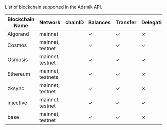 List of blockchain supported in the Adamik API.

| Blockchain Name | Network                  | chainID | Balances | Transfer | Delegation |
|-----------------|--------------------------|---------|----------|----------|------------|
| Algorand        | mainnet                  |         | ✓        | ✓        | ✗          |
| Cosmos          | mainnet, testnet         |         | ✓        | ✓        | ✓          |
| Osmosis         | mainnet, testnet         |         | ✓        | ✓        | ✓          |
| Ethereum        | mainnet, testnets        |         | ✓        | ✓        | ✗          |
| zksync          | mainnet, testnet         |         | ✓        | ✓        | ✗          |
| injective       | mainnet, testnet         |         | ✓        | ✓        | ✓          |
| base            | mainnet, testnet         |         | ✓        | ✓        | ✗          |
